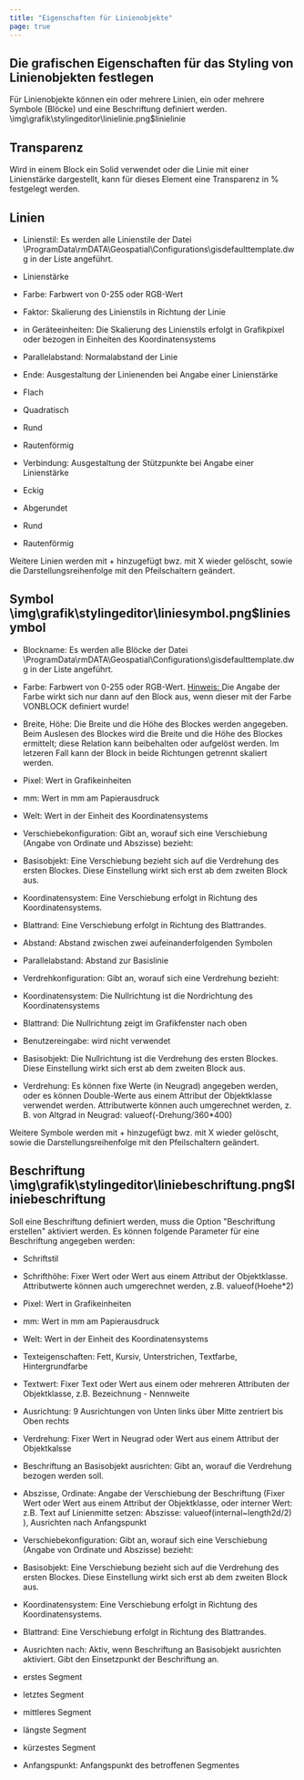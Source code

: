 ```yaml
---
title: "Eigenschaften für Linienobjekte"
page: true
---
```

## Die grafischen Eigenschaften f&#252;r das Styling von Linienobjekten festlegen

F&#252;r Linienobjekte k&#246;nnen ein oder mehrere Linien, ein oder mehrere Symbole (Bl&#246;cke) und eine Beschriftung definiert werden.<Image>\img\grafik\stylingeditor\linielinie.png$linielinie</Image>

## Transparenz
Wird in einem Block ein Solid verwendet oder die Linie mit einer Linienst&#228;rke dargestellt, kann f&#252;r dieses Element eine  Transparenz in % festgelegt werden.

## Linien

- Linienstil: Es werden alle Linienstile der Datei 
\ProgramData\rmDATA\Geospatial\Configurations\gisdefaulttemplate.dwg in der Liste angef&#252;hrt. 

- Linienst&#228;rke

- Farbe: Farbwert von 0-255 oder RGB-Wert

- Faktor: Skalierung des Linienstils in Richtung der Linie

- in Ger&#228;teeinheiten: Die Skalierung des Linienstils erfolgt in Grafikpixel oder bezogen in Einheiten des Koordinatensystems



- Parallelabstand: Normalabstand der Linie

- Ende: Ausgestaltung der Linienenden bei Angabe einer Linienst&#228;rke

- Flach

- Quadratisch

- Rund

- Rautenf&#246;rmig



- Verbindung: Ausgestaltung der St&#252;tzpunkte bei Angabe einer Linienst&#228;rke

- Eckig

- Abgerundet

- Rund

- Rautenf&#246;rmig





Weitere Linien werden mit  <Border>+</Border>  hinzugef&#252;gt bwz. mit  <Border>X</Border>  wieder gel&#246;scht, sowie die Darstellungsreihenfolge mit den Pfeilschaltern ge&#228;ndert.

## Symbol<Image>\img\grafik\stylingeditor\liniesymbol.png$liniesymbol</Image>


- Blockname: Es werden alle Bl&#246;cke der Datei 
\ProgramData\rmDATA\Geospatial\Configurations\gisdefaulttemplate.dwg in der Liste angef&#252;hrt. 

- Farbe: Farbwert von 0-255 oder RGB-Wert. <U> <Italic> Hinweis: </Italic> </U>  Die Angabe der Farbe wirkt sich nur dann auf den Block aus, wenn dieser mit der Farbe VONBLOCK definiert wurde!

- Breite, H&#246;he: Die Breite und die H&#246;he des Blockes werden angegeben. Beim Auslesen des Blockes wird die Breite und die H&#246;he des Blockes ermittelt; diese Relation kann beibehalten oder aufgel&#246;st werden. Im letzeren Fall kann der Block in beide Richtungen getrennt skaliert werden.

- Pixel: Wert in Grafikeinheiten

- mm: Wert in mm am Papierausdruck

- Welt: Wert in der Einheit des Koordinatensystems



- Verschiebekonfiguration: Gibt an, worauf sich eine Verschiebung (Angabe von Ordinate und Abszisse) bezieht:

- Basisobjekt: Eine Verschiebung bezieht sich auf die Verdrehung des ersten Blockes. Diese Einstellung wirkt sich erst ab dem zweiten Block aus.

- Koordinatensystem: Eine Verschiebung erfolgt in Richtung des Koordinatensystems.

- Blattrand: Eine Verschiebung erfolgt in Richtung des Blattrandes.



- Abstand: Abstand zwischen zwei aufeinanderfolgenden Symbolen

- Parallelabstand: Abstand zur Basislinie

- Verdrehkonfiguration: Gibt an, worauf sich eine Verdrehung bezieht:

- Koordinatensystem: Die Nullrichtung ist die Nordrichtung des Koordinatensystems

- Blattrand: Die Nullrichtung zeigt im Grafikfenster nach oben

- Benutzereingabe: wird nicht verwendet

- Basisobjekt: Die Nullrichtung ist die Verdrehung des ersten Blockes. Diese Einstellung wirkt sich erst ab dem zweiten Block aus.



- Verdrehung: Es k&#246;nnen fixe Werte (in Neugrad) angegeben werden, oder es k&#246;nnen Double-Werte aus einem Attribut der Objektklasse verwendet werden. Attributwerte k&#246;nnen auch umgerechnet werden, z. B. von Altgrad in Neugrad: <Border>valueof(-Drehung/360*400)</Border> 



Weitere Symbole werden mit  <Border>+</Border>  hinzugef&#252;gt bwz. mit  <Border>X</Border>  wieder gel&#246;scht, sowie die Darstellungsreihenfolge mit den Pfeilschaltern ge&#228;ndert.

## Beschriftung<Image>\img\grafik\stylingeditor\liniebeschriftung.png$liniebeschriftung</Image>

Soll eine Beschriftung definiert werden, muss die Option &quot;Beschriftung erstellen&quot; aktiviert werden.
Es k&#246;nnen folgende Parameter f&#252;r eine Beschriftung angegeben werden:

- Schriftstil

- Schrifth&#246;he: Fixer Wert oder Wert aus einem Attribut der Objektklasse. Attributwerte k&#246;nnen auch umgerechnet werden, z.B. <Border>valueof(Hoehe*2)</Border> 
- Pixel: Wert in Grafikeinheiten

- mm: Wert in mm am Papierausdruck

- Welt: Wert in der Einheit des Koordinatensystems



- Texteigenschaften: Fett, Kursiv, Unterstrichen, Textfarbe, Hintergrundfarbe

- Textwert: Fixer Text oder Wert aus einem oder mehreren Attributen der Objektklasse, z.B. <Border>Bezeichnung - Nennweite</Border> 
- Ausrichtung: 9 Ausrichtungen von Unten links &#252;ber Mitte zentriert bis Oben rechts

- Verdrehung: Fixer Wert in Neugrad oder Wert aus einem Attribut der Objektkalsse

- Beschriftung an Basisobjekt ausrichten: Gibt an, worauf die Verdrehung bezogen werden soll.

- Abszisse, Ordinate: Angabe der Verschiebung der Beschriftung (Fixer Wert oder Wert aus einem Attribut der Objektklasse, oder interner Wert: z.B. Text auf Linienmitte setzen: Abszisse: <Border>valueof(internal~length2d/2)</Border> ), Ausrichten nach Anfangspunkt

- Verschiebekonfiguration: Gibt an, worauf sich eine Verschiebung (Angabe von Ordinate und Abszisse) bezieht:

- Basisobjekt: Eine Verschiebung bezieht sich auf die Verdrehung des ersten Blockes. Diese Einstellung wirkt sich erst ab dem zweiten Block aus.

- Koordinatensystem: Eine Verschiebung erfolgt in Richtung des Koordinatensystems.

- Blattrand: Eine Verschiebung erfolgt in Richtung des Blattrandes.



- Ausrichten nach: Aktiv, wenn Beschriftung an Basisobjekt ausrichten aktiviert. Gibt den Einsetzpunkt der Beschriftung an.

- erstes Segment

- letztes Segment

- mittleres Segment

- l&#228;ngste Segment

- k&#252;rzestes Segment

- Anfangspunkt: Anfangspunkt des betroffenen Segmentes






